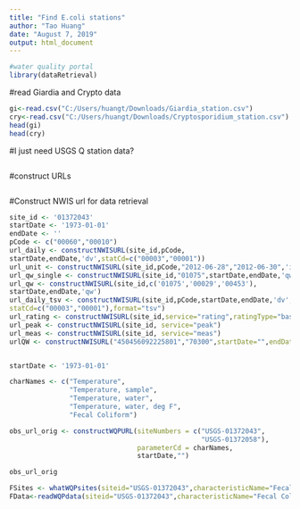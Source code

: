 ```yaml
---
title: "Find E.coli stations"
author: "Tao Huang"
date: "August 7, 2019"
output: html_document
---
```


```r
#water quality portal
library(dataRetrieval)
```

#read Giardia and Crypto data
```r
gi<-read.csv("C:/Users/huangt/Downloads/Giardia_station.csv")
cry<-read.csv("C:/Users/huangt/Downloads/Cryptosporidium_station.csv")
head(gi)
head(cry)

```

#I just need USGS Q station data?
```r

```


#construct URLs
```r

```


#Construct NWIS url for data retrieval
```r
site_id <- '01372043'
startDate <- '1973-01-01'
endDate <- ''
pCode <- c("00060","00010")
url_daily <- constructNWISURL(site_id,pCode,
startDate,endDate,'dv',statCd=c("00003","00001"))
url_unit <- constructNWISURL(site_id,pCode,"2012-06-28","2012-06-30",'iv')
url_qw_single <- constructNWISURL(site_id,"01075",startDate,endDate,'qw')
url_qw <- constructNWISURL(site_id,c('01075','00029','00453'),
startDate,endDate,'qw')
url_daily_tsv <- constructNWISURL(site_id,pCode,startDate,endDate,'dv',
statCd=c("00003","00001"),format="tsv")
url_rating <- constructNWISURL(site_id,service="rating",ratingType="base")
url_peak <- constructNWISURL(site_id, service="peak")
url_meas <- constructNWISURL(site_id, service="meas")
urlQW <- constructNWISURL("450456092225801","70300",startDate="",endDate="","qw",expanded=TRUE)



```

```r
startDate <- '1973-01-01'

charNames <- c("Temperature",
               "Temperature, sample",
               "Temperature, water",
               "Temperature, water, deg F",
               "Fecal Coliform")

obs_url_orig <- constructWQPURL(siteNumbers = c("USGS-01372043",
                                                "USGS-01372058"), 
                                parameterCd = charNames,
                                startDate,"")

obs_url_orig

```

```r
FSites <- whatWQPsites(siteid="USGS-01372043",characteristicName="Fecal Coliform")
FData<-readWQPdata(siteid="USGS-01372043",characteristicName="Fecal Coliform")
```

